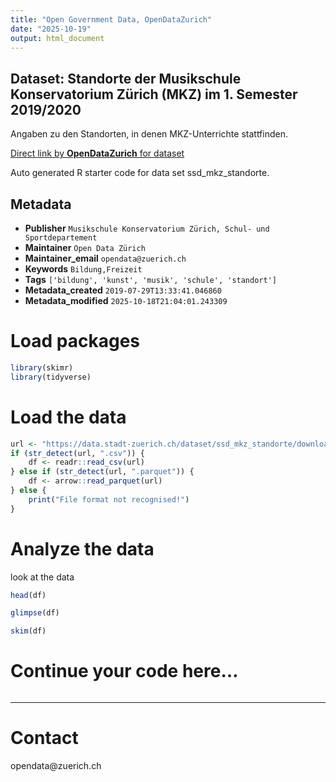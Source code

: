 ```yaml
---
title: "Open Government Data, OpenDataZurich"
date: "2025-10-19"
output: html_document
---
```


## Dataset: Standorte der Musikschule Konservatorium Zürich (MKZ) im 1. Semester 2019/2020


Angaben zu den Standorten, in denen MKZ-Unterrichte stattfinden.





[Direct link by **OpenDataZurich** for dataset](https://data.stadt-zuerich.ch/dataset/ssd_mkz_standorte)

Auto generated R starter code for data set ssd_mkz_standorte.

## Metadata

- **Publisher** `Musikschule Konservatorium Zürich, Schul- und Sportdepartement`
- **Maintainer** `Open Data Zürich`
- **Maintainer_email** `opendata@zuerich.ch`
- **Keywords** `Bildung,Freizeit`
- **Tags** `['bildung', 'kunst', 'musik', 'schule', 'standort']`
- **Metadata_created** `2019-07-29T13:33:41.046860`
- **Metadata_modified** `2025-10-18T21:04:01.243309`


# Load packages

```r
library(skimr)
library(tidyverse)
```

# Load the data

```r
url <- "https://data.stadt-zuerich.ch/dataset/ssd_mkz_standorte/download/mkz_standorte.csv"
if (str_detect(url, ".csv")) {
    df <- readr::read_csv(url)
} else if (str_detect(url, ".parquet")) {
    df <- arrow::read_parquet(url)
} else {
    print("File format not recognised!")
}
```

# Analyze the data

look at the data
```r
head(df)
```

```r
glimpse(df)
```

```r
skim(df)
```

# Continue your code here...

```r

```

------------------------------------------------------------------------

# Contact

opendata@zuerich.ch
